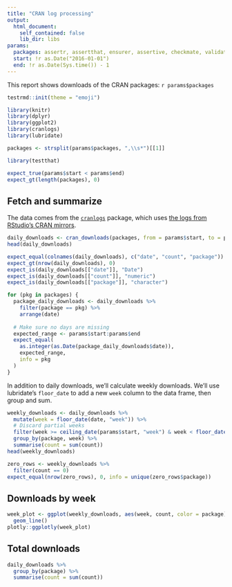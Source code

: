 ```yaml
---
title: "CRAN log processing"
output:
  html_document:
    self_contained: false
    lib_dir: libs
params:
  packages: assertr, assertthat, ensurer, assertive, checkmate, validate, breakfast
  start: !r as.Date("2016-01-01")
  end: !r as.Date(Sys.time()) - 1
---
```


This report shows downloads of the CRAN packages: `r params$packages`

```r
testrmd::init(theme = "emoji")
```

```r
library(knitr)
library(dplyr)
library(ggplot2)
library(cranlogs)
library(lubridate)

packages <- strsplit(params$packages, ",\\s*")[[1]]
```


```r
library(testthat)

expect_true(params$start < params$end)
expect_gt(length(packages), 0)
```

## Fetch and summarize

The data comes from the [`cranlogs`](https://github.com/metacran/cranlogs) package, which uses [the logs from RStudio's CRAN mirrors](http://cran-logs.rstudio.com/).

```r
daily_downloads <- cran_downloads(packages, from = params$start, to = params$end)
head(daily_downloads)
```

```r
expect_equal(colnames(daily_downloads), c("date", "count", "package"))
expect_gt(nrow(daily_downloads), 0)
expect_is(daily_downloads[["date"]], "Date")
expect_is(daily_downloads[["count"]], "numeric")
expect_is(daily_downloads[["package"]], "character")

for (pkg in packages) {
  package_daily_downloads <- daily_downloads %>%
    filter(package == pkg) %>%
    arrange(date)
  
  # Make sure no days are missing
  expected_range <- params$start:params$end
  expect_equal(
    as.integer(as.Date(package_daily_downloads$date)),
    expected_range,
    info = pkg
  )
}
```

In addition to daily downloads, we'll calculate weekly downloads. We'll use lubridate's `floor_date` to add a new `week` column to the data frame, then group and sum.

```r
weekly_downloads <- daily_downloads %>%
  mutate(week = floor_date(date, "week")) %>%
  # Discard partial weeks
  filter(week >= ceiling_date(params$start, "week") & week < floor_date(Sys.time(), "week")) %>%
  group_by(package, week) %>%
  summarise(count = sum(count))
head(weekly_downloads)
```

```r
zero_rows <- weekly_downloads %>%
  filter(count == 0)
expect_equal(nrow(zero_rows), 0, info = unique(zero_rows$package))
```

## Downloads by week

```r
week_plot <- ggplot(weekly_downloads, aes(week, count, color = package)) +
  geom_line()
plotly::ggplotly(week_plot)
```

## Total downloads

```r
daily_downloads %>%
  group_by(package) %>%
  summarise(count = sum(count))
```
